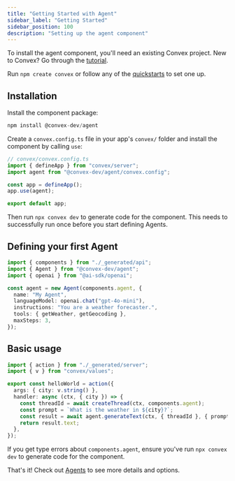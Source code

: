 ```yaml
---
title: "Getting Started with Agent"
sidebar_label: "Getting Started"
sidebar_position: 100
description: "Setting up the agent component"
---
```


To install the agent component, you'll need an existing Convex project. New to
Convex? Go through the [tutorial](https://docs.convex.dev/tutorial/).

Run `npm create convex` or follow any of the
[quickstarts](https://docs.convex.dev/home) to set one up.

## Installation

Install the component package:

```ts
npm install @convex-dev/agent
```

Create a `convex.config.ts` file in your app's `convex/` folder and install the
component by calling `use`:

```ts
// convex/convex.config.ts
import { defineApp } from "convex/server";
import agent from "@convex-dev/agent/convex.config";

const app = defineApp();
app.use(agent);

export default app;
```

Then run `npx convex dev` to generate code for the component. This needs to
successfully run once before you start defining Agents.

## Defining your first Agent

```ts
import { components } from "./_generated/api";
import { Agent } from "@convex-dev/agent";
import { openai } from "@ai-sdk/openai";

const agent = new Agent(components.agent, {
  name: "My Agent",
  languageModel: openai.chat("gpt-4o-mini"),
  instructions: "You are a weather forecaster.",
  tools: { getWeather, getGeocoding },
  maxSteps: 3,
});
```

## Basic usage

```ts
import { action } from "./_generated/server";
import { v } from "convex/values";

export const helloWorld = action({
  args: { city: v.string() },
  handler: async (ctx, { city }) => {
    const threadId = await createThread(ctx, components.agent);
    const prompt = `What is the weather in ${city}?`;
    const result = await agent.generateText(ctx, { threadId }, { prompt });
    return result.text;
  },
});
```

If you get type errors about `components.agent`, ensure you've run
`npx convex dev` to generate code for the component.

That's it! Check out [Agents](./agents.mdx) to see more details and options.
